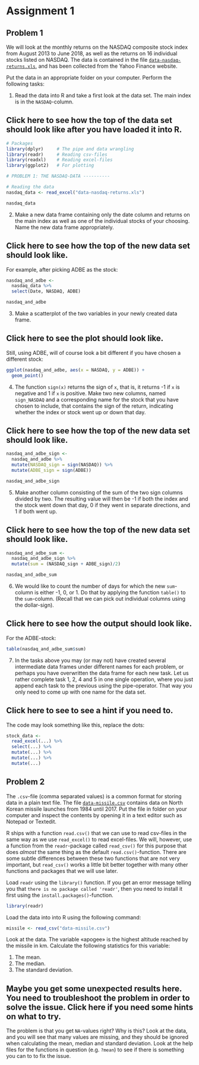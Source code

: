# Assignment 1 {.unnumbered}

## Problem 1 {.unnumbered}

We will look at the monthly returns on the NASDAQ composite stock index from August 2013 to June 2018, as well as the returns on 16 individual stocks listed on NASDAQ. The data is contained in the file [`data-nasdaq-returns.xls`](data-nasdaq-returns.xls), and has been collected from the Yahoo Finance website.

Put the data in an appropriate folder on your computer. Perform the following tasks:

1.  Read the data into R and take a first look at the data set. The main index is in the `NASDAQ`-column.

::: {.callout-note collapse="true" icon="false"}
## Click here to see how the top of the data set should look like after you have loaded it into R.

```r
# Packages
library(dplyr)     # The pipe and data wrangling
library(readr)     # Reading csv-files
library(readxl)    # Reading excel-files
library(ggplot2)   # For plotting

# PROBLEM 1: THE NASDAQ-DATA ----------

# Reading the data
nasdaq_data <- read_excel("data-nasdaq-returns.xls")

nasdaq_data
```
:::

2.  Make a new data frame containing only the date column and returns on the main index as well as one of the individual stocks of your choosing. Name the new data frame appropriately.

::: {.callout-note collapse="true" icon="false"}
## Click here to see how the top of the new data set should look like.

For example, after picking ADBE as the stock:

```r
nasdaq_and_adbe <-
  nasdaq_data %>%
  select(Date, NASDAQ, ADBE)

nasdaq_and_adbe
```
:::

3.  Make a scatterplot of the two variables in your newly created data frame.

::: {.callout-note collapse="true" icon="false"}
## Click here to see the plot should look like.

Still, using ADBE, will of course look a bit different if you have chosen a different stock:

```r
ggplot(nasdaq_and_adbe, aes(x = NASDAQ, y = ADBE)) +
  geom_point()
```
:::

4.  The function `sign(x)` returns the sign of `x`, that is, it returns -1 if `x` is negative and 1 if `x` is positive. Make two new columns, named `sign_NASDAQ` and a corresponding name for the stock that you have chosen to include, that contains the sign of the return, indicating whether the index or stock went up or down that day.

::: {.callout-note collapse="true" icon="false"}
## Click here to see how the top of the new data set should look like.

```r
nasdaq_and_adbe_sign <-
  nasdaq_and_adbe %>%
  mutate(NASDAQ_sign = sign(NASDAQ)) %>%
  mutate(ADBE_sign = sign(ADBE))

nasdaq_and_adbe_sign
```
:::

5.  Make another column consisting of the sum of the two sign columns divided by two. The resulting value will then be -1 if both the index and the stock went down that day, 0 if they went in separate directions, and 1 if both went up.

::: {.callout-note collapse="true" icon="false"}
## Click here to see how the top of the new data set should look like.

```r
nasdaq_and_adbe_sum <-
  nasdaq_and_adbe_sign %>% 
  mutate(sum = (NASDAQ_sign + ADBE_sign)/2)

nasdaq_and_adbe_sum
```
:::

6.  We would like to count the number of days for which the new `sum`-column is either -1, 0, or 1. Do that by applying the function `table()` to the `sum`-column. (Recall that we can pick out individual columns using the dollar-sign).

::: {.callout-note collapse="true" icon="false"}
## Click here to see how the output should look like.

For the ADBE-stock:

```r
table(nasdaq_and_adbe_sum$sum)
```
:::

7.  In the tasks above you may (or may not) have created several intermediate data frames under different names for each problem, or perhaps you have overwritten the data frame for each new task. Let us rather complete task 1, 2, 4 and 5 in one single operation, where you just append each task to the previous using the pipe-operator. That way you only need to come up with one name for the data set.

::: {.callout-note collapse="true" icon="false"}
## Click here to see to see a hint if you need to.

The code may look something like this, replace the dots:

```r
stock_data <-
  read_excel(...) %>%       
  select(...) %>%                  
  mutate(...) %>%          
  mutate(...) %>%              
  mutate(...)       
```
:::

## Problem 2 {.unnumbered}

The `.csv`-file (comma separated values) is a common format for storing data in a plain text file. The file [`data-missile.csv`](data-missile.csv) contains data on North Korean missile launches from 1984 until 2017. Put the file in folder on your computer and inspect the contents by opening it in a text editor such as Notepad or Textedit.

R ships with a function `read.csv()` that we can use to read csv-files in the same way as we use `read_excel()` to read excel-files. We will, however, use a function from the `readr`-package called `read_csv()` for this purpose that does *almost* the same thing as the default `read.csv()`-function. There are some subtle differences between these two functions that are not very important, but `read_csv()` works a little bit better together with many other functions and packages that we will use later.

Load `readr` using the `library()` function. If you get an error message telling you that `there is no package called 'readr'`, then you need to install it first using the `install.packages()`-function.

```r
library(readr)
```

Load the data into into R using the following command:

```r
missile <- read_csv("data-missile.csv")
```

Look at the data. The variable «apogee» is the highest altitude reached by the missile in km. Calculate the following statistics for this variable:

1.  The mean.
2.  The median.
3.  The standard deviation.

::: {.callout-note collapse="true" icon="false"}
## Maybe you get some unexpected results here. You need to troubleshoot the problem in order to solve the issue. Click here if you need some hints on what to try.

The problem is that you get `NA`-values right? Why is this? Look at the data, and you will see that many values are missing, and they should be ignored when calculating the mean, median and standard deviation. Look at the help files for the functions in question (e.g. `?mean`) to see if there is something you can to to fix the issue.
:::
